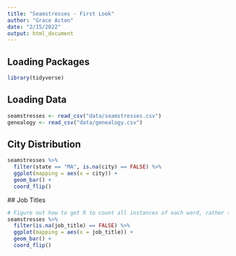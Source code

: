 ```yaml
---
title: "Seamstresses - First Look"
author: "Grace Acton"
date: "2/15/2022"
output: html_document
---
```


## Loading Packages 

```r
library(tidyverse)
```

## Loading Data

```r
seamstresses <- read_csv("data/seamstresses.csv")
genealogy <- read_csv("data/genealogy.csv")
```

## City Distribution
 
```r
seamstresses %>% 
  filter(state == "MA", is.na(city) == FALSE) %>% 
  ggplot(mapping = aes(x = city)) +
  geom_bar() +
  coord_flip()
```
 ## Job Titles
 
```r

# Figure out how to get R to count all instances of each word, rather than full phrases
seamstresses %>% 
  filter(is.na(job_title) == FALSE) %>% 
  ggplot(mapping = aes(x = job_title)) +
  geom_bar() +
  coord_flip()

```
 
 